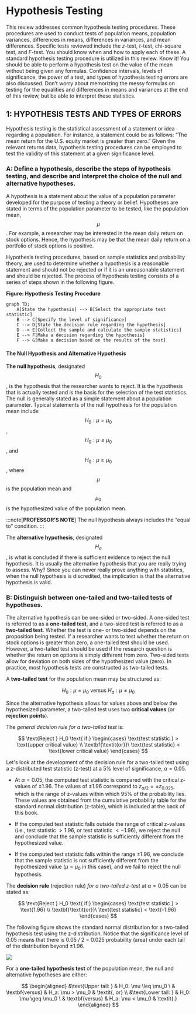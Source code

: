 
# Hypothesis Testing

This review addresses common hypothesis testing procedures. These procedures are used to conduct tests of population means, population variances, differences in means, differences in variances, and mean differences. Specific tests reviewed include the $z$-test, $t$-test, $\text{chi-square}$ test, and $F$-test. You should know when and how to apply each of these. A standard hypothesis testing procedure is utilized in this review. Know it! You should be able to perform a hypothesis test on the value of the mean without being given any formulas. Confidence intervals, levels of significance, the power of a test, and types of hypothesis testing errors are also discussed. Don’t worry about memorizing the messy formulas on testing for the equalities and differences in means and variances at the end of this review, but be able to interpret these statistics.

## 1: HYPOTHESIS TESTS AND TYPES OF ERRORS

Hypothesis testing is the statistical assessment of a statement or idea regarding a population. For instance, a statement could be as follows: “The mean return for the U.S. equity market is greater than zero.” Given the relevant returns data, hypothesis testing procedures can be employed to test the validity of this statement at a given significance level.

### A: Define a hypothesis, describe the steps of hypothesis testing, and describe and interpret the choice of the null and alternative hypotheses.

A hypothesis is a statement about the value of a population parameter developed for the purpose of testing a theory or belief. Hypotheses are stated in terms of the population parameter to be tested, like the population mean, $$\mu$$. For example, a researcher may be interested in the mean daily return on stock options. Hence, the hypothesis may be that the mean daily return on a portfolio of stock options is positive.

Hypothesis testing procedures, based on sample statistics and probability theory, are used to determine whether a hypothesis is a reasonable statement and should not be rejected or if it is an unreasonable statement and should be rejected. The process of hypothesis testing consists of a series of steps shown in the following figure.

**Figure: Hypothesis Testing Procedure**

```mermaid
graph TD;
    A[State the hypothesis] --> B[Select the appropriate test statistic]
    B --> C[Specify the level of significance]
    C --> D[State the decision rule regarding the hypothesis]
    D --> E[Collect the sample and calculate the sample statistics]
    E --> F[Make a decision regarding the hypothesis]
    F --> G[Make a decision based on the results of the test]
```

#### The Null Hypothesis and Alternative Hypothesis

**The null hypothesis**, designated $$H_0$$, is the hypothesis that the researcher wants to reject. It is the hypothesis that is actually tested and is the basis for the selection of the test statistics. The null is generally stated as a simple statement about a population parameter. Typical statements of the null hypothesis for the population mean include $$H_0: \mu = \mu_0$$, $$H_0: \mu \leq \mu_0$$, and $$H_0: \mu \geq \mu_0$$, where $$\mu$$ is the population mean and $$\mu_0$$ is the hypothesized value of the population mean.

:::note[**PROFESSOR’S NOTE**]
The null hypothesis always includes the “equal to” condition.
:::

The **alternative hypothesis**, designated $$H_a$$, is what is concluded if there is sufficient evidence to reject the null hypothesis. It is usually the alternative hypothesis that you are really trying to assess. Why? Since you can never really prove anything with statistics, when the null hypothesis is discredited, the implication is that the alternative hypothesis is valid.

### B: Distinguish between one-tailed and two-tailed tests of hypotheses.

The alternative hypothesis can be one-sided or two-sided. A one-sided test is referred to as a **one-tailed test**, and a two-sided test is referred to as a **two-tailed test**. Whether the test is one- or two-sided depends on the proposition being tested. If a researcher wants to test whether the return on stock options is greater than zero, a one-tailed test should be used. However, a two-tailed test should be used if the research question is whether the return on options is simply different from zero. Two-sided tests allow for deviation on both sides of the hypothesized value (zero). In practice, most hypothesis tests are constructed as two-tailed tests.

A **two-tailed test** for the population mean may be structured as:

$$
H_0: \mu = \mu_0 \text{ versus } H_a: \mu \neq \mu_0
$$

Since the alternative hypothesis allows for values above and below the hypothesized parameter, a two-tailed test uses two **critical values** (or **rejection points**).

The *general decision rule for a two-tailed test* is:

$$
\text{Reject } H_0 \text{ if:}
\begin{cases}
\text{test statistic } > \text{upper critical value} \\
\textbf{\textit{or}}\ \text{test statistic} < \text{lower critical value}
\end{cases}
$$

Let's look at the development of the decision rule for a two-tailed test using a z-distributed test statistic (z-test) at a 5\% level of significance, $\alpha = 0.05$.

- At $\alpha = 0.05$, the computed test statistic is compared with the critical z-values of $\pm 1.96$. The values of $\pm 1.96$ correspond to $z_{\alpha/2} = \pm z_{0.025}$, which is the range of z-values within which 95\% of the probability lies. These values are obtained from the cumulative probability table for the standard normal distribution (z-table), which is included at the back of this book.

- If the computed test statistic falls outside the range of critical z-values (i.e., test statistic $> 1.96$, or test statistic $< -1.96$), we reject the null and conclude that the sample statistic is sufficiently different from the hypothesized value.

- If the computed test statistic falls within the range $\pm 1.96$, we conclude that the sample statistic is not sufficiently different from the hypothesized value ($\mu = \mu_0$ in this case), and we fail to reject the null hypothesis.

The **decision rule** (rejection rule) *for a two-tailed z-test* at $\alpha = 0.05$ can be stated as:

$$
\text{Reject } H_0 \text{ if:}
\begin{cases}
\text{test statistic } > \text{1.96} \\
\textbf{\textit{or}}\ \text{test statistic} < \text{-1.96}
\end{cases}
$$

The following figure shows the standard normal distribution for a two-tailed hypothesis test using the z-distribution. Notice that the significance level of 0.05 means that there is 0.05 / 2 = 0.025 probability (area) under each tail of the distribution beyond $\pm 1.96$.

<div style={{ textAlign: 'center' }}>
<img src={FigureA} style={{width: 900}} />
</div>

For a **one-tailed hypothesis test** of the population mean, the null and alternative hypotheses are either:

$$
\begin{aligned}
    &\text{Upper tail: } & H_0: \mu \leq \mu_0 \ & \textbf{versus} & H_a: \mu > \mu_0 & \textit{, or} \\
    &\text{Lower tail: } & H_0: \mu \geq \mu_0 \ & \textbf{versus} & H_a: \mu < \mu_0 & \textit{.}
\end{aligned}
$$